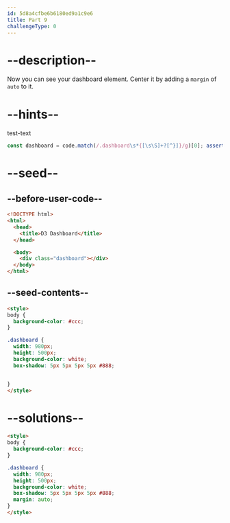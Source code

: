 ```yaml
---
id: 5d8a4cfbe6b6180ed9a1c9e6
title: Part 9
challengeType: 0
---
```


# --description--

Now you can see your dashboard element. Center it by adding a `margin` of `auto` to it.

# --hints--

test-text

```js
const dashboard = code.match(/.dashboard\s*{[\s\S]+?[^}]}/g)[0]; assert(/margin\s*:\s*auto\s*(;|})/g.test(dashboard));
```

# --seed--

## --before-user-code--

```html
<!DOCTYPE html>
<html>
  <head>
    <title>D3 Dashboard</title>
  </head>

  <body>
    <div class="dashboard"></div>
  </body>
</html>
```

## --seed-contents--

```html
<style>
body {
  background-color: #ccc;
}

.dashboard {
  width: 980px;
  height: 500px;
  background-color: white;
  box-shadow: 5px 5px 5px 5px #888;


}
</style>
```

# --solutions--

```html
<style>
body {
  background-color: #ccc;
}

.dashboard {
  width: 980px;
  height: 500px;
  background-color: white;
  box-shadow: 5px 5px 5px 5px #888;
  margin: auto;
}
</style>
```
